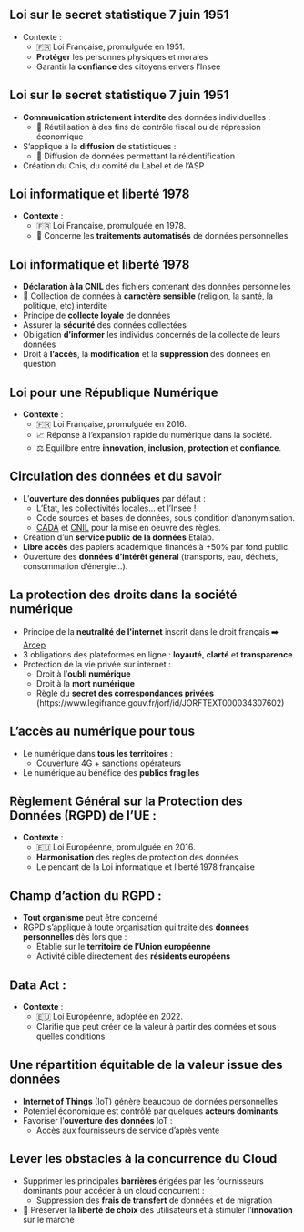 ## Loi sur le secret statistique 7 juin 1951

- [Contexte]{.orange} :
  - 🇫🇷 Loi Française, promulguée en 1951.
  - [**Protéger**]{.blue2} les personnes physiques et morales
  - Garantir la [**confiance**]{.blue2} des citoyens envers l'Insee

## Loi sur le secret statistique 7 juin 1951

- [**Communication strictement interdite**]{.orange} des données individuelles :
  - 🚫 Réutilisation à des fins de contrôle fiscal ou de répression économique 
- S'applique à la [**diffusion**]{.orange} de statistiques :
  - 🚫 Diffusion de données permettant la réidentification
- Création du Cnis, du comité du Label et de l'ASP


## Loi informatique et liberté 1978

- [**Contexte**]{.orange} :
  - 🇫🇷 Loi Française, promulguée en 1978.
  - 🤖 Concerne les [**traitements automatisés**]{.blue2} de données personnelles

## Loi informatique et liberté 1978

- [**Déclaration à la CNIL**]{.orange} des fichiers contenant des données personnelles
- 🚫 Collection de données à [**caractère sensible**]{.orange} (religion, la santé, la politique, etc) interdite
- Principe de [**collecte loyale**]{.orange} de données
- Assurer la [**sécurité**]{.orange} des données collectées
- Obligation [**d’informer**]{.orange} les individus concernés de la collecte de leurs données
- Droit à [**l’accès**]{.orange}, la [**modification**]{.orange} et la [**suppression**]{.orange} des données en question

## Loi pour une République Numérique

- [**Contexte**]{.orange} :
  - 🇫🇷 Loi Française, promulguée en 2016.
  - 📈 Réponse à l'expansion rapide du numérique dans la société.
  - ⚖️ Equilibre entre [**innovation**]{.blue2}, [**inclusion**]{.blue2}, [**protection**]{.blue2} et [**confiance**]{.blue2}.

## Circulation des données et du savoir

- L'[**ouverture des données publiques**]{.orange} par défaut : 
  - L'État, les collectivités locales... et l'Insee !
  - Code sources et bases de données, sous condition d'anonymisation.
  - [CADA](https://www.cada.fr) et [CNIL](https://www.cnil.fr/fr) pour la mise en oeuvre des règles.

- Création d'un [**service public de la données**]{.orange} Etalab.
- [**Libre accès**]{.orange} des papiers académique financés à +50% par fond public.
- Ouverture des [**données d'intérêt général**]{.orange} (transports, eau, déchets, consommation d'énergie...).

## La protection des droits dans la société numérique

- Principe de la [**neutralité de l’internet**]{.orange} inscrit dans le droit français ➡️ [Arcep](https://www.arcep.fr)
- 3 obligations des plateformes en ligne : [**loyauté**]{.orange}, [**clarté**]{.orange} et [**transparence**]{.orange}
- Protection de la vie privée sur internet :
  - Droit à l'[**oubli numérique**]{.blue2}
  - Droit à la [**mort numérique**]{.blue2}
  - Règle du [**secret des correspondances privées**]{.blue2} (https://www.legifrance.gouv.fr/jorf/id/JORFTEXT000034307602)

## L’accès au numérique pour tous

- Le numérique dans [**tous les territoires**]{.orange} :
  - Couverture 4G + sanctions opérateurs
- Le numérique au bénéfice des [**publics fragiles**]{.orange}

## Règlement Général sur la Protection des Données (RGPD) de l'UE : 

- [**Contexte**]{.orange} :
  - 🇪🇺 Loi Européenne, promulguée en 2016.
  - [**Harmonisation**]{.blue2} des règles de protection des données
  - Le pendant de la Loi informatique et liberté 1978 française

## Champ d'action du RGPD :

- [**Tout organisme**]{.orange} peut être concerné 
- RGPD s'applique à toute organisation qui traite des [**données personnelles**]{.orange} dès lors que :
  - Établie sur le [**territoire de l’Union européenne**]{.blue2}
  - Activité cible directement des [**résidents européens**]{.blue2}

## Data Act : 

- [**Contexte**]{.orange} :
  - 🇪🇺 Loi Européenne, adoptée en 2022.
  - Clarifie que peut créer de la valeur à partir des données et sous quelles conditions

## Une répartition équitable de la valeur issue des données 

- [**Internet of Things**]{.orange}  (IoT) génère beaucoup de données personnelles
- Potentiel économique est contrôlé par quelques [**acteurs dominants**]{.orange} 
- Favoriser l'[**ouverture des données**]{.orange} IoT :
  - Accès aux fournisseurs de service d'après vente
  

## Lever les obstacles à la concurrence du Cloud

- Supprimer les principales [**barrières**]{.orange}  érigées par les fournisseurs dominants pour accéder à un cloud concurrent :
  - Suppression des [**frais de transfert**]{.blue2}  de données et de migration
- 🎯 Préserver la [**liberté de choix**]{.orange}  des utilisateurs et à stimuler l'[**innovation**]{.orange}  sur le marché
